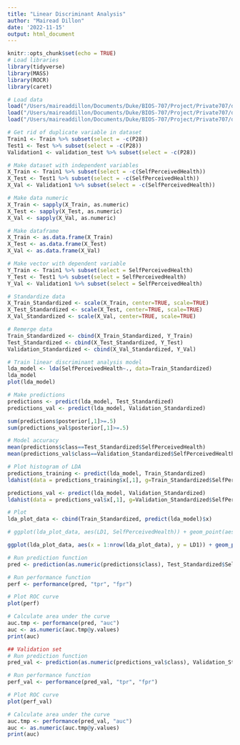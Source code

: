 ```yaml
---
title: "Linear Discriminant Analysis"
author: "Mairead Dillon"
date: '2022-11-15'
output: html_document
---
```


```r
knitr::opts_chunk$set(echo = TRUE)
# Load libraries
library(tidyverse)
library(MASS)
library(ROCR)
library(caret)

# Load data
load("/Users/maireaddillon/Documents/Duke/BIOS-707/Project/Private707/data/ModelDev_Train.RData")
load("/Users/maireaddillon/Documents/Duke/BIOS-707/Project/Private707/data/ModelDev_Test.RData")
load("/Users/maireaddillon/Documents/Duke/BIOS-707/Project/Private707/data/ValidationTest.RData")
```
   
   
```r
# Get rid of duplicate variable in dataset
Train1 <- Train %>% subset(select = -c(P28))
Test1 <- Test %>% subset(select = -c(P28))
Validation1 <- validation_test %>% subset(select = -c(P28))

# Make dataset with independent variables
X_Train <- Train1 %>% subset(select = -c(SelfPerceivedHealth))
X_Test <- Test1 %>% subset(select = -c(SelfPerceivedHealth))
X_Val <- Validation1 %>% subset(select = -c(SelfPerceivedHealth))

# Make data numeric
X_Train <- sapply(X_Train, as.numeric)
X_Test <- sapply(X_Test, as.numeric)
X_Val <- sapply(X_Val, as.numeric)

# Make dataframe
X_Train <- as.data.frame(X_Train)
X_Test <- as.data.frame(X_Test)
X_Val <- as.data.frame(X_Val)

# Make vector with dependent variable
Y_Train <- Train1 %>% subset(select = SelfPerceivedHealth)
Y_Test <- Test1 %>% subset(select = SelfPerceivedHealth)
Y_Val <- Validation1 %>% subset(select = SelfPerceivedHealth)

# Standardize data
X_Train_Standardized <- scale(X_Train, center=TRUE, scale=TRUE)
X_Test_Standardized <- scale(X_Test, center=TRUE, scale=TRUE)
X_Val_Standardized <- scale(X_Val, center=TRUE, scale=TRUE)

# Remerge data
Train_Standardized <- cbind(X_Train_Standardized, Y_Train)
Test_Standardized <- cbind(X_Test_Standardized, Y_Test)
Validation_Standardized <- cbind(X_Val_Standardized, Y_Val)
```
   
    
```r
# Train linear discriminant analysis model
lda_model <- lda(SelfPerceivedHealth~., data=Train_Standardized)
lda_model
plot(lda_model)

# Make predictions
predictions <- predict(lda_model, Test_Standardized)
predictions_val <- predict(lda_model, Validation_Standardized)

sum(predictions$posterior[,1]>=.5)
sum(predictions_val$posterior[,1]>=.5)

# Model accuracy
mean(predictions$class==Test_Standardized$SelfPerceivedHealth)
mean(predictions_val$class==Validation_Standardized$SelfPerceivedHealth)

# Plot histogram of LDA
predictions_training <- predict(lda_model, Train_Standardized)
ldahist(data = predictions_training$x[,1], g=Train_Standardized$SelfPerceivedHealth)

predictions_val <- predict(lda_model, Validation_Standardized)
ldahist(data = predictions_val$x[,1], g=Validation_Standardized$SelfPerceivedHealth)

# Plot
lda_plot_data <- cbind(Train_Standardized, predict(lda_model)$x)

# ggplot(lda_plot_data, aes(LD1, SelfPerceivedHealth)) + geom_point(aes(color = SelfPerceivedHealth))

ggplot(lda_plot_data, aes(x = 1:nrow(lda_plot_data), y = LD1)) + geom_point(aes(color=SelfPerceivedHealth))
```
    
   
```r
# Run prediction function
pred <- prediction(as.numeric(predictions$class), Test_Standardized$SelfPerceivedHealth)

# Run performance function
perf <- performance(pred, "tpr", "fpr")

# Plot ROC curve
plot(perf)

# Calculate area under the curve
auc.tmp <- performance(pred, "auc")
auc <- as.numeric(auc.tmp@y.values)
print(auc)
```
    
```r
## Validation set
# Run prediction function
pred_val <- prediction(as.numeric(predictions_val$class), Validation_Standardized$SelfPerceivedHealth)

# Run performance function
perf_val <- performance(pred_val, "tpr", "fpr")

# Plot ROC curve
plot(perf_val)

# Calculate area under the curve
auc.tmp <- performance(pred_val, "auc")
auc <- as.numeric(auc.tmp@y.values)
print(auc)
```
    




